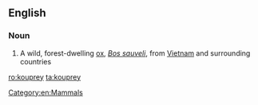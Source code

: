 ==English==

===Noun===
{{wikipedia}}
{{en-noun}}

# A wild, forest-dwelling [[ox]], ''[[Bos sauveli]]'', from [[Vietnam]] and surrounding countries
[[Category:en:Mammals]]

[[ro:kouprey]]
[[ta:kouprey]]